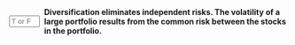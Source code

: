 
::: {.question-block}

<form onsubmit="event.preventDefault(); checkAnswerBox('module3_tf_q3','T')" style="display: flex; align-items: center; gap: 8px;">
<input type="text" id="module3_tf_q3" name="module3_tf_q3" maxlength="1" placeholder="T or F" style="width: 55px;" data-correct-answer="T" /> 
<label for="module3_tf_q3"><strong>Diversification eliminates independent risks. The volatility of a large portfolio results from the common risk between the stocks in the portfolio.</strong></label>
</form>

<div id="feedback-module3_tf_q3" class="feedback" data-status="" style="display:none;">
The sentence is TRUE. Idiosyncratic (independent) risks offset each other in a large portfolio, so only systematic risk remains in the portfolio’s volatility.
</div>
:::
